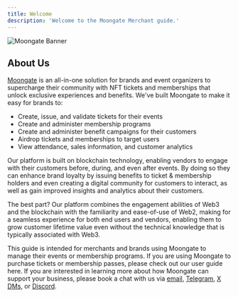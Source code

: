 ```yaml
---
title: Welcome
description: 'Welcome to the Moongate Merchant guide.'
---
```


<img
  src="/images/banner.png"
  alt="Moongate Banner"
/>

## About Us

[Moongate](https://moongate.id) is an all-in-one solution for brands and event organizers to supercharge their community with NFT tickets and memberships that unlock exclusive experiences and benefits. We've built Moongate to make it easy for brands to:

* Create, issue, and validate tickets for their events
* Create and administer membership programs
* Create and administer benefit campaigns for their customers
* Airdrop tickets and memberships to target users
* View attendance, sales information, and customer analytics

Our platform is built on blockchain technology, enabling vendors to engage with their customers before, during, and even after events. By doing so they can enhance brand loyalty by issuing benefits to ticket & membership holders and even creating a digital community for customers to interact, as well as gain improved insights and analytics about their customers.

The best part? Our platform combines the engagement abilities of Web3 and the blockchain with the familiarity and ease-of-use of Web2, making for a seamless experience for both end users and vendors, enabling them to grow customer lifetime value even without the technical knowledge that is typically associated with Web3.

This guide is intended for merchants and brands using Moongate to manage their events or membership programs. If you are using Moongate to purchase tickets or membership passes, please check out our user guide here. If you are interested in learning more about how Moongate can support your business, please book a chat with us via [email](mailto:contact@moongate.id), [Telegram](https://t.me/pweeh), [X DMs](https://twitter.com/messages/compose?recipient_id=1498601983195844608), or [Discord](https://discord.gg/zg8MwKKtuv).